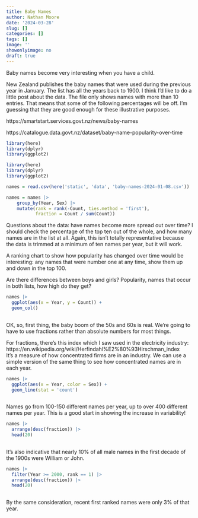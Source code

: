 ```yaml
---
title: Baby Names
author: Nathan Moore
date: '2024-03-28'
slug: []
categories: []
tags: []
image: ''
showonlyimage: no
draft: true
---
```


Baby names become very interesting when you have a child. 

<!--more-->

New Zealand publishes the baby names that were used during the previous year in January. The list has all the years back to 1900. I think I'd like to do a little post about the data. The file only shows names with more than 10 entries. That means that some of the following percentages will be off. I'm guessing that they are good enough for these illustrative purposes. 

https://smartstart.services.govt.nz/news/baby-names

https://catalogue.data.govt.nz/dataset/baby-name-popularity-over-time

```r
library(here)
library(dplyr)
library(ggplot2)

```


```r
library(here)
library(dplyr)
library(ggplot2)

names = read.csv(here('static', 'data', 'baby-names-2024-01-08.csv'))

names = names |> 
    group_by(Year, Sex) |> 
    mutate(rank = rank(-Count, ties.method = 'first'), 
           fraction = Count / sum(Count))
```

Questions about the data: have names become more spread out over time? I should check the percentage of the top ten out of the whole, and how many names are in the list at all. Again, this isn't totally representative because the data is trimmed at a minimum of ten names per year, but it will work. 

A ranking chart to show how popularity has changed over time would be interesting: any names that were number one at any time, show them up and down in the top 100. 

Are there differences between boys and girls? Popularity, names that occur in both lists, how high do they get? 

```r

names |> 
  ggplot(aes(x = Year, y = Count)) + 
  geom_col()
    
```

OK, so, first thing, the baby boom of the 50s and 60s is real. We're going to have to use fractions rather than absolute numbers for most things. 

For fractions, there's this index which I saw used in the electricity industry: https://en.wikipedia.org/wiki/Herfindahl%E2%80%93Hirschman_index        
It's a measure of how concentrated firms are in an industry. We can use a simple version of the same thing to see how concentrated names are in each year. 


```r

names |> 
  ggplot(aes(x = Year, color = Sex)) +
  geom_line(stat = 'count')
    
```

Names go from 100-150 different names per year, up to over 400 different names per year. This is a good start in showing the increase in variability! 

```r

names |> 
  arrange(desc(fraction)) |> 
  head(20)
    
```


It's also indicative that nearly 10% of all male names in the first decade of the 1900s were William or John. 

```r

names |> 
  filter(Year >= 2000, rank == 1) |> 
  arrange(desc(fraction)) |> 
  head(20)
    
```

By the same consideration, recent first ranked names were only 3% of that year. 


